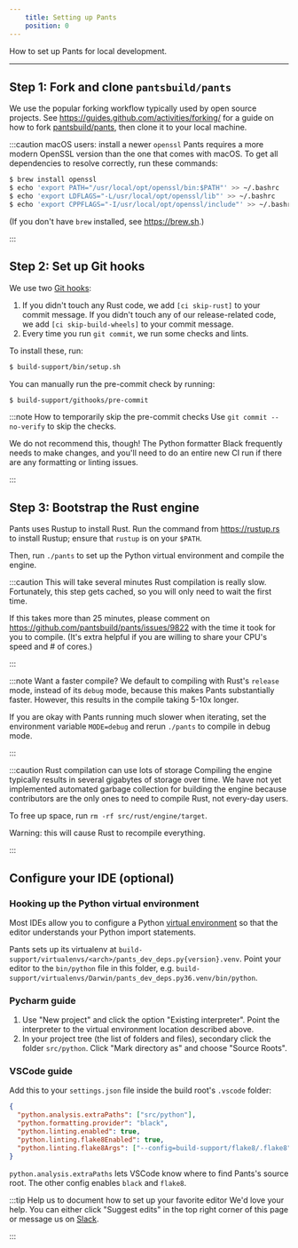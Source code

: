 ```yaml
---
    title: Setting up Pants
    position: 0
---
```


How to set up Pants for local development.

---

## Step 1: Fork and clone `pantsbuild/pants`

We use the popular forking workflow typically used by open source projects. See https://guides.github.com/activities/forking/ for a guide on how to fork [pantsbuild/pants](https://github.com/pantsbuild/pants), then clone it to your local machine.

:::caution macOS users: install a newer `openssl`
Pants requires a more modern OpenSSL version than the one that comes with macOS. To get all dependencies to resolve correctly, run these commands:

```bash
$ brew install openssl
$ echo 'export PATH="/usr/local/opt/openssl/bin:$PATH"' >> ~/.bashrc
$ echo 'export LDFLAGS="-L/usr/local/opt/openssl/lib"' >> ~/.bashrc
$ echo 'export CPPFLAGS="-I/usr/local/opt/openssl/include"' >> ~/.bashrc
```

(If you don't have `brew` installed, see https://brew.sh.)

:::

## Step 2: Set up Git hooks

We use two [Git hooks](https://git-scm.com/book/en/v2/Customizing-Git-Git-Hooks):

1. If you didn't touch any Rust code, we add `[ci skip-rust]` to your commit message. If you didn't touch any of our release-related code, we add `[ci skip-build-wheels]` to your commit message.
2. Every time you run `git commit`, we run some checks and lints.

To install these, run:

```bash
$ build-support/bin/setup.sh
```

You can manually run the pre-commit check by running:

```bash
$ build-support/githooks/pre-commit
```

:::note How to temporarily skip the pre-commit checks
Use `git commit --no-verify` to skip the checks.

We do not recommend this, though! The Python formatter Black frequently needs to make changes, and you'll need to do an entire new CI run if there are any formatting or linting issues.

:::

## Step 3: Bootstrap the Rust engine

Pants uses Rustup to install Rust. Run the command from https://rustup.rs to install Rustup; ensure that `rustup` is on your `$PATH`.

Then, run `./pants` to set up the Python virtual environment and compile the engine.

:::caution This will take several minutes
Rust compilation is really slow. Fortunately, this step gets cached, so you will only need to wait the first time.

If this takes more than 25 minutes, please comment on https://github.com/pantsbuild/pants/issues/9822 with the time it took for you to compile. (It's extra helpful if you are willing to share your CPU's speed and # of cores.)

:::

:::note Want a faster compile?
We default to compiling with Rust's `release` mode, instead of its `debug` mode, because this makes Pants substantially faster. However, this results in the compile taking 5-10x longer.

If you are okay with Pants running much slower when iterating, set the environment variable `MODE=debug` and rerun `./pants` to compile in debug mode.

:::

:::caution Rust compilation can use lots of storage
Compiling the engine typically results in several gigabytes of storage over time. We have not yet implemented automated garbage collection for building the engine because contributors are the only ones to need to compile Rust, not every-day users.

To free up space, run `rm -rf src/rust/engine/target`.

Warning: this will cause Rust to recompile everything.

:::

## Configure your IDE (optional)

### Hooking up the Python virtual environment

Most IDEs allow you to configure a Python [virtual environment](https://docs.python.org/3/tutorial/venv.html) so that the editor understands your Python import statements.

Pants sets up its virtualenv at `build-support/virtualenvs/<arch>/pants_dev_deps.py{version}.venv`. Point your editor to the `bin/python` file in this folder, e.g. `build-support/virtualenvs/Darwin/pants_dev_deps.py36.venv/bin/python`.

### Pycharm guide

1. Use "New project" and click the option "Existing interpreter". Point the interpreter to the virtual environment location described above.
2. In your project tree (the list of folders and files), secondary click the folder `src/python`. Click "Mark directory as" and choose "Source Roots".

### VSCode guide

Add this to your `settings.json` file inside the build root's `.vscode` folder:

```json title="settings.json"
{
  "python.analysis.extraPaths": ["src/python"],
  "python.formatting.provider": "black",
  "python.linting.enabled": true,
  "python.linting.flake8Enabled": true,
  "python.linting.flake8Args": ["--config=build-support/flake8/.flake8"]
}
```

`python.analysis.extraPaths` lets VSCode know where to find Pants's source root. The other config enables `black` and `flake8`.

:::tip Help us to document how to set up your favorite editor
We'd love your help. You can either click "Suggest edits" in the top right corner of this page or message us on [Slack](/community/members).

:::
